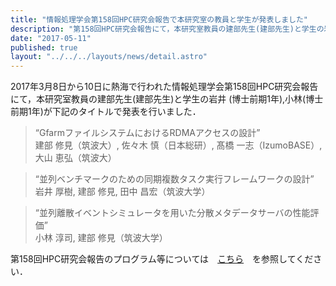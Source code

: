 ```yaml
---
title: "情報処理学会第158回HPC研究会報告で本研究室の教員と学生が発表しました"
description: "第158回HPC研究会報告にて，本研究室教員の建部先生(建部先生)と学生の岩井 (博士前期1年),小林(博士前期1年)が下記のタイトルで発表を行いました．"
date: "2017-05-11"
published: true
layout: "../../../layouts/news/detail.astro"
---
```


2017年3月8日から10日に熱海で行われた情報処理学会第158回HPC研究会報告にて，本研究室教員の建部先生(建部先生)と学生の岩井 (博士前期1年),小林(博士前期1年)が下記のタイトルで発表を行いました．

> “GfarmファイルシステムにおけるRDMAアクセスの設計”  
> 建部 修見（筑波大）, 佐々木 慎（日本総研）, 髙橋 一志（IzumoBASE）, 大山 恵弘（筑波大）

> “並列ベンチマークのための同期複数タスク実行フレームワークの設計”  
> 岩井 厚樹, 建部 修見, 田中 昌宏（筑波大学）

> “並列離散イベントシミュレータを用いた分散メタデータサーバの性能評価”  
> 小林 淳司, 建部 修見（筑波大学）

第158回HPC研究会報告のプログラム等については　[こちら](http://www.ipsj.or.jp/kenkyukai/event/hpc158.html)　を参照してください．
